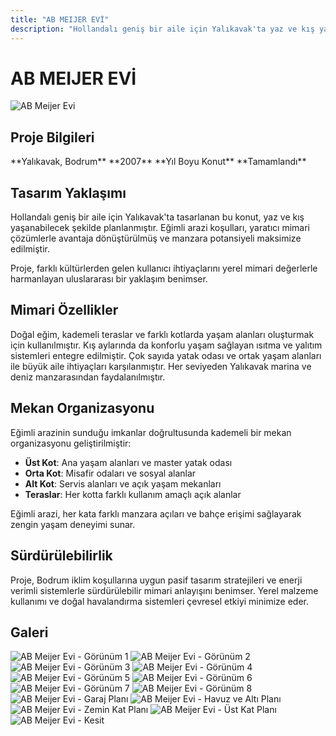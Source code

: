 ```yaml
---
title: "AB MEIJER EVİ"
description: "Hollandalı geniş bir aile için Yalıkavak'ta yaz ve kış yaşabilecekleri bir konut. Eğimli arazide tasarlanmış."
---
```


# AB MEIJER EVİ

<Frame>
  <img src="https://v5.airtableusercontent.com/v3/u/45/45/1758139200000/DMMiIRtZ1zGJe4q_kuL7ew/-BxxQc5OfBkVJDyRvuPaxzCoksO9waOr2JAlSTt4G5hxfFD4ATmY--DYNmvkbNDC-uQpsMchAAa_4Y8aSCAMmXFNaCAoPsGBLQiYlWArhV434Ux4IFakW_iWBGNMBqHa5toawrjVt9qGFtC_ml89ww/kdIElTS0-4Kj6S9B8fV_KgslPTkPNUu0uykHsRrkd3M" alt="AB Meijer Evi" />
</Frame>

## Proje Bilgileri

<CardGroup cols={2}>
  <Card title="Konum" icon="location-dot">
    **Yalıkavak, Bodrum**
  </Card>
  <Card title="Yıl" icon="calendar">
    **2007**
  </Card>
  <Card title="Tip" icon="house">
    **Yıl Boyu Konut**
  </Card>
  <Card title="Durum" icon="check">
    **Tamamlandı**
  </Card>
</CardGroup>

## Tasarım Yaklaşımı

Hollandalı geniş bir aile için Yalıkavak'ta tasarlanan bu konut, yaz ve kış yaşanabilecek şekilde planlanmıştır. Eğimli arazi koşulları, yaratıcı mimari çözümlerle avantaja dönüştürülmüş ve manzara potansiyeli maksimize edilmiştir.

<Note>
Proje, farklı kültürlerden gelen kullanıcı ihtiyaçlarını yerel mimari değerlerle harmanlayan uluslararası bir yaklaşım benimser.
</Note>

## Mimari Özellikler

<Steps>
  <Step title="Eğimli Arazi Çözümü">
    Doğal eğim, kademeli teraslar ve farklı kotlarda yaşam alanları oluşturmak için kullanılmıştır.
  </Step>
  <Step title="Yıl Boyu Yaşam">
    Kış aylarında da konforlu yaşam sağlayan ısıtma ve yalıtım sistemleri entegre edilmiştir.
  </Step>
  <Step title="Geniş Aile Düzeni">
    Çok sayıda yatak odası ve ortak yaşam alanları ile büyük aile ihtiyaçları karşılanmıştır.
  </Step>
  <Step title="Manzara Optimizasyonu">
    Her seviyeden Yalıkavak marina ve deniz manzarasından faydalanılmıştır.
  </Step>
</Steps>

## Mekan Organizasyonu

Eğimli arazinin sunduğu imkanlar doğrultusunda kademeli bir mekan organizasyonu geliştirilmiştir:

- **Üst Kot**: Ana yaşam alanları ve master yatak odası
- **Orta Kot**: Misafir odaları ve sosyal alanlar
- **Alt Kot**: Servis alanları ve açık yaşam mekanları
- **Teraslar**: Her kotta farklı kullanım amaçlı açık alanlar

<Tip>
Eğimli arazi, her kata farklı manzara açıları ve bahçe erişimi sağlayarak zengin yaşam deneyimi sunar.
</Tip>

## Sürdürülebilirlik

Proje, Bodrum iklim koşullarına uygun pasif tasarım stratejileri ve enerji verimli sistemlerle sürdürülebilir mimari anlayışını benimser. Yerel malzeme kullanımı ve doğal havalandırma sistemleri çevresel etkiyi minimize eder.

## Galeri

<CardGroup cols={3}>
  <Card>
    <Frame>
      <img src="https://res.cloudinary.com/dcc07g3za/image/upload/v1758148315/1.jpg" alt="AB Meijer Evi - Görünüm 1" />
    </Frame>
  </Card>
  <Card>
    <Frame>
      <img src="https://res.cloudinary.com/dcc07g3za/image/upload/v1758148299/2.jpg" alt="AB Meijer Evi - Görünüm 2" />
    </Frame>
  </Card>
  <Card>
    <Frame>
      <img src="https://res.cloudinary.com/dcc07g3za/image/upload/v1758148308/3.jpg" alt="AB Meijer Evi - Görünüm 3" />
    </Frame>
  </Card>
  <Card>
    <Frame>
      <img src="https://res.cloudinary.com/dcc07g3za/image/upload/v1758148303/4.jpg" alt="AB Meijer Evi - Görünüm 4" />
    </Frame>
  </Card>
  <Card>
    <Frame>
      <img src="https://res.cloudinary.com/dcc07g3za/image/upload/v1758148312/5.jpg" alt="AB Meijer Evi - Görünüm 5" />
    </Frame>
  </Card>
  <Card>
    <Frame>
      <img src="https://res.cloudinary.com/dcc07g3za/image/upload/v1758148305/6.jpg" alt="AB Meijer Evi - Görünüm 6" />
    </Frame>
  </Card>
  <Card>
    <Frame>
      <img src="https://res.cloudinary.com/dcc07g3za/image/upload/v1758148297/7.jpg" alt="AB Meijer Evi - Görünüm 7" />
    </Frame>
  </Card>
  <Card>
    <Frame>
      <img src="https://res.cloudinary.com/dcc07g3za/image/upload/v1758148314/8.jpg" alt="AB Meijer Evi - Görünüm 8" />
    </Frame>
  </Card>
  <Card>
    <Frame>
      <img src="https://res.cloudinary.com/dcc07g3za/image/upload/v1758148300/_1-GARAJ.jpg" alt="AB Meijer Evi - Garaj Planı" />
    </Frame>
  </Card>
  <Card>
    <Frame>
      <img src="https://res.cloudinary.com/dcc07g3za/image/upload/v1758148317/_2-HAVUZ-VE-ALTI.jpg" alt="AB Meijer Evi - Havuz ve Altı Planı" />
    </Frame>
  </Card>
  <Card>
    <Frame>
      <img src="https://res.cloudinary.com/dcc07g3za/image/upload/v1758148310/_3-ZEMN-KAT.jpg" alt="AB Meijer Evi - Zemin Kat Planı" />
    </Frame>
  </Card>
  <Card>
    <Frame>
      <img src="https://res.cloudinary.com/dcc07g3za/image/upload/v1758148307/_4-ST-KAT.jpg" alt="AB Meijer Evi - Üst Kat Planı" />
    </Frame>
  </Card>
  <Card>
    <Frame>
      <img src="https://res.cloudinary.com/dcc07g3za/image/upload/v1758148301/_5-KEST.jpg" alt="AB Meijer Evi - Kesit" />
    </Frame>
  </Card>
</CardGroup>

